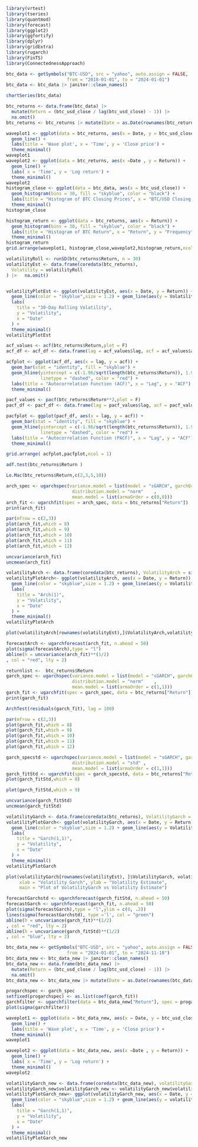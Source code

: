 ```r
library(vrtest)
library(tseries)
library(quantmod) 
library(forecast)
library(ggplot2) 
library(ggfortify)
library(dplyr)
library(gridExtra)
library(rugarch)
library(FinTS) 
library(ConnectednessApproach) 

```


```r
btc_data <- getSymbols("BTC-USD", src = "yahoo", auto.assign = FALSE, 
                       from = "2018-01-01", to = "2024-01-01")
btc_data <- btc_data |> janitor::clean_names()

```
```r
chartSeries(btc_data)
```


```r
btc_returns <- data.frame(btc_data) |> 
  mutate(Return = (btc_usd_close / lag(btc_usd_close) - 1)) |> 
  na.omit() 
btc_returns <- btc_returns |> mutate(Date = as.Date(rownames(btc_returns)))
```

```r
waveplot1 <- ggplot(data = btc_returns, aes(x = Date, y = btc_usd_close )) +
  geom_line() +
  labs(title = 'Wave plot', x = 'Time', y = 'Close price') +
  theme_minimal()
waveplot1
waveplot2 <- ggplot(data = btc_returns, aes(x =Date , y = Return)) +
  geom_line() +
  labs( x = 'Time', y = 'Log return') +
  theme_minimal()
waveplot2
histogram_close <- ggplot(data = btc_data, aes(x = btc_usd_close)) +
  geom_histogram(bins = 30, fill = "skyblue", color = "black") +
  labs(title = "Histogram of BTC Closing Prices", x = "BTC/USD Closing Price", y = "Frequency") +
  theme_minimal()
histogram_close

histogram_return <- ggplot(data = btc_returns, aes(x = Return)) +
  geom_histogram(bins = 30, fill = "skyblue", color = "black") +
  labs(title = "Histogram of BTC Return", x = "Return", y = "Frequency") +
  theme_minimal()
histogram_return
grid.arrange(waveplot1, histogram_close,waveplot2,histogram_return,ncol = 2)

```
```r
volatilityRoll <- runSD(btc_returns$Return, n = 30) 
volatilityEst <- data.frame(coredata(btc_returns),
  Volatility = volatilityRoll
) |>   na.omit() 


volatilityPlotEst <- ggplot(volatilityEst, aes(x = Date, y = Return)) +
  geom_line(color = "skyblue",size = 1.2) + geom_line(aes(y = Volatility),color = "darkblue") +
  labs(
    title = "30-Day Rolling Volatility",
    y = "Volatility",
    x = "Date"
  ) +
  theme_minimal()
volatilityPlotEst
```
```r
acf_values <- acf(btc_returns$Return,plot = F)
acf_df <- acf_df <- data.frame(lag = acf_values$lag, acf = acf_values$acf)

acfplot <- ggplot(acf_df, aes(x = lag, y = acf)) +
  geom_bar(stat = "identity", fill = "skyblue") +
  geom_hline(yintercept = c(-1.96/sqrt(length(btc_returns$Return)), 1.96/sqrt(length(btc_returns$Return))), 
             linetype = "dashed", color = "red") +
  labs(title = "Autocorrelation Function (ACF)", x = "Lag", y = "ACF") +
  theme_minimal()

pacf_values <- pacf(btc_returns$Return**2,plot = F)
pacf_df <- pacf_df <- data.frame(lag = pacf_values$lag, acf = pacf_values$acf)

pacfplot <- ggplot(pacf_df, aes(x = lag, y = acf)) +
  geom_bar(stat = "identity", fill = "skyblue") +
  geom_hline(yintercept = c(-1.96/sqrt(length(btc_returns$Return)), 1.96/sqrt(length(btc_returns$Return))), 
             linetype = "dashed", color = "red") +
  labs(title = "Autocorrelation Function (PACF)", x = "Lag", y = "ACF") +
  theme_minimal()

grid.arrange( acfplot,pacfplot,ncol = 1)
```
```r
adf.test(btc_returns$Return )
```

```r
Lo.Mac(btc_returns$Return,c(2,3,5,10))
```

```r
arch_spec <- ugarchspec(variance.model = list(model = "sGARCH", garchOrder = c(1,0)),
                         distribution.model = "norm"	,
                         mean.model = list(armaOrder = c(0,0)))
arch_fit <- ugarchfit(spec = arch_spec, data = btc_returns["Return"])
print(arch_fit)
```

```r
par(mfrow = c(2,3))
plot(arch_fit,which = 8)
plot(arch_fit,which = 9)
plot(arch_fit,which = 10)
plot(arch_fit,which = 11)
plot(arch_fit,which = 12)
```

```r
uncvariance(arch_fit)
uncmean(arch_fit)
```

```r
volatilityArch <- data.frame(coredata(btc_returns), VolatilityArch = sigma(arch_fit))
volatilityPlotArch<- ggplot(volatilityArch, aes(x = Date, y = Return)) +
  geom_line(color = "skyblue",size = 1.2) + geom_line(aes(y = VolatilityArch),color = "darkblue") + 
  labs(
    title = "Arch(1)",
    y = "Volatility",
    x = "Date"
  ) +
  theme_minimal()
volatilityPlotArch
```

```r
plot(volatilityArch[rownames(volatilityEst),]$VolatilityArch,volatilityEst$Volatility)
```
```r
forecastArch <- ugarchforecast(arch_fit, n.ahead = 50)
plot(sigma(forecastArch),type = "l")
abline(h = uncvariance(arch_fit)**(1/2)
, col = "red", lty = 2)  
```



```r
returnlist <-  btc_returns$Return
garch_spec <- ugarchspec(variance.model = list(model = "sGARCH", garchOrder = c(1,1)),
                         distribution.model = "norm"	,
                         mean.model = list(armaOrder = c(1,1)))
garch_fit <- ugarchfit(spec = garch_spec, data = btc_returns["Return"])
print(garch_fit)
```






```r
ArchTest(residuals(garch_fit), lag = 100)
```

```r
par(mfrow = c(2,3))
plot(garch_fit,which = 8)
plot(garch_fit,which = 9)
plot(garch_fit,which = 10)
plot(garch_fit,which = 11)
plot(garch_fit,which = 12)
```




```r
garch_specstd <- ugarchspec(variance.model = list(model = "sGARCH", garchOrder = c(1,1)),
                         distribution.model = "std"	,
                         mean.model = list(armaOrder = c(1,1)))
garch_fitStd <- ugarchfit(spec = garch_specstd, data = btc_returns["Return"])
plot(garch_fitStd,which = 8)
```

```r
plot(garch_fitStd,which = 9)

```




```r
uncvariance(garch_fitStd)
uncmean(garch_fitStd)
```
```r
volatilityGarch <- data.frame(coredata(btc_returns), VolatilityGarch = sigma(garch_fitStd))
volatilityPlotGarch<- ggplot(volatilityGarch, aes(x = Date, y = Return)) +
  geom_line(color = "skyblue",size = 1.2) + geom_line(aes(y = VolatilityGarch),color = "darkblue")+
  labs(
    title = "Garch(1,1)",
    y = "Volatility",
    x = "Date"
  ) +
  theme_minimal()
volatilityPlotGarch
```


```r
plot(volatilityGarch[rownames(volatilityEst), ]$VolatilityGarch, volatilityEst$Volatility,
     xlab = "Volatility Garch", ylab = "Volatility Estimate",
     main = "Plot of VolatilityGarch vs Volatility Estimate")


```



```r
forecastGarchstd <- ugarchforecast(garch_fitStd, n.ahead = 50)
forecastGarch <- ugarchforecast(garch_fit, n.ahead = 50)
plot(sigma(forecastGarch),type = "l",ylim = c(0, .2))
lines(sigma(forecastGarchstd), type ='l', col = "green")
abline(h = uncvariance(garch_fit)**(1/2)
, col = "red", lty = 2)  
abline(h = uncvariance(garch_fitStd)**(1/2)
, col = "blue", lty = 2)  
```



```r
btc_data_new <- getSymbols("BTC-USD", src = "yahoo", auto.assign = FALSE, 
                       from = "2024-01-01", to = "2024-11-18")
btc_data_new <- btc_data_new |> janitor::clean_names()
btc_data_new <- data.frame(btc_data_new) |> 
  mutate(Return = (btc_usd_close / lag(btc_usd_close) - 1)) |> 
  na.omit() 
btc_data_new <- btc_data_new |> mutate(Date = as.Date(rownames(btc_data_new)))
```



```r
progarchspec <- garch_spec
setfixed(progarchspec) <- as.list(coef(garch_fit))
garchfilter <- ugarchfilter(data = btc_data_new["Return"], spec = progarchspec)
plot(sigma(garchfilter))
```

```r
waveplot1 <- ggplot(data = btc_data_new, aes(x = Date, y = btc_usd_close )) +
  geom_line() +
  labs(title = 'Wave plot', x = 'Time', y = 'Close price') +
  theme_minimal()
waveplot1

waveplot2 <- ggplot(data = btc_data_new, aes(x =Date , y = Return)) +
  geom_line() +
  labs( x = 'Time', y = 'Log return') +
  theme_minimal()
waveplot2
```

```r
volatilityGarch_new <- data.frame(coredata(btc_data_new), volatilityGarch_new = sigma(garchfilter))
volatilityGarch_new$volatilityGarch_new <- volatilityGarch_new$volatilityGarch_new*1000000
volatilityPlotGarch_new<- ggplot(volatilityGarch_new, aes(x = Date, y = btc_data_new$btc_usd_close)) +
  geom_line(color = "skyblue",size = 1.2) + geom_line(aes(y = volatilityGarch_new),color = "darkblue")+
  labs(
    title = "Garch(1,1)",
    y = "Volatility",
    x = "Date"
  ) +
  theme_minimal()
volatilityPlotGarch_new
```


















